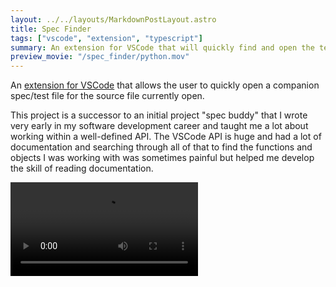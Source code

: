 ```yaml
---
layout: ../../layouts/MarkdownPostLayout.astro
title: Spec Finder
tags: ["vscode", "extension", "typescript"]
summary: An extension for VSCode that will quickly find and open the test file corresponding to your open source file.
preview_movie: "/spec_finder/python.mov"
---
```


An [extension for VSCode](https://github.com/RileyMathews/spec-finder) that allows the user to quickly open a companion spec/test file for the source file currently open.

This project is a successor to an initial project "spec buddy" that I wrote very early in my software development career and taught me a lot about working within a well-defined API. The VSCode API is huge and had a lot of documentation and searching through all of that to find the functions and objects I was working with was sometimes painful but helped me develop the skill of reading documentation.

<Video src="/spec_finder/python.mov" />
<Video src="/spec_finder/ruby.mov" />
